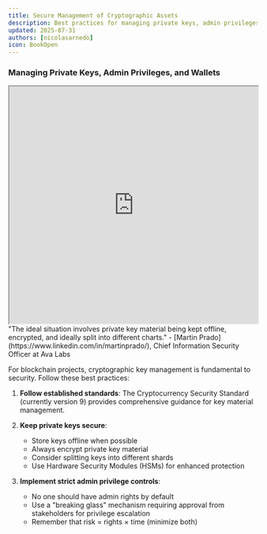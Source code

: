 ```yaml
---
title: Secure Management of Cryptographic Assets
description: Best practices for managing private keys, admin privileges, and wallets
updated: 2025-07-31
authors: [nicolasarnedo]
icon: BookOpen
---
```


### Managing Private Keys, Admin Privileges, and Wallets

<div style={{ margin: '2rem 0' }}>
  <iframe 
    src="https://drive.google.com/file/d/16B3uf9L4cr6ZJ8vc3kKdVmlaPI7L6A0A/preview" 
    width="100%" 
    height="480" 
    allow="autoplay"
    style={{ border: 'none', borderRadius: '8px' }}
  ></iframe>
</div> 

<Callout type="quote">
<div style={{ fontSize: '1.1rem'}}>
<span style={{ fontWeight: 'bold' }}>"The ideal situation involves private key material being kept offline, encrypted, and ideally split into different charts."</span> - [Martin Prado](https://www.linkedin.com/in/martinprado/), Chief Information Security Officer at Ava Labs
</div>
</Callout>

For blockchain projects, cryptographic key management is fundamental to security. Follow these best practices:

1. **Follow established standards**: The Cryptocurrency Security Standard (currently version 9) provides comprehensive guidance for key material management.

2. **Keep private keys secure**:
   - Store keys offline when possible
   - Always encrypt private key material
   - Consider splitting keys into different shards
   - Use Hardware Security Modules (HSMs) for enhanced protection

3. **Implement strict admin privilege controls**:
   - No one should have admin rights by default
   - Use a "breaking glass" mechanism requiring approval from stakeholders for privilege escalation
   - Remember that risk = rights × time (minimize both)
